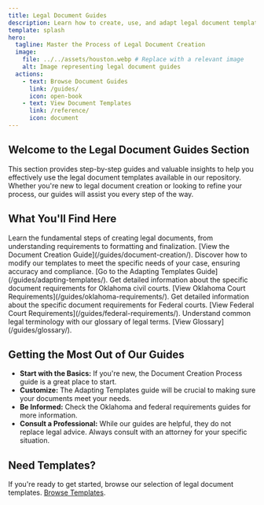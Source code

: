 ```yaml
---
title: Legal Document Guides
description: Learn how to create, use, and adapt legal document templates for Oklahoma civil and federal courts.
template: splash
hero:
  tagline: Master the Process of Legal Document Creation
  image:
    file: ../../assets/houston.webp # Replace with a relevant image
    alt: Image representing legal document guides
  actions:
    - text: Browse Document Guides
      link: /guides/
      icon: open-book
    - text: View Document Templates
      link: /reference/
      icon: document
---
```



## Welcome to the Legal Document Guides Section

This section provides step-by-step guides and valuable insights to help you effectively use the legal document templates available in our repository. Whether you're new to legal document creation or looking to refine your process, our guides will assist you every step of the way.

## What You'll Find Here

<CardGrid>
  <Card title="Document Creation Process" icon="pencil-ruler">
    Learn the fundamental steps of creating legal documents, from understanding requirements to formatting and finalization.
    [View the Document Creation Guide](/guides/document-creation/).
  </Card>
  <Card title="Adapting Templates" icon="edit-document">
    Discover how to modify our templates to meet the specific needs of your case, ensuring accuracy and compliance.
    [Go to the Adapting Templates Guide](/guides/adapting-templates/).
  </Card>
  <Card title="Oklahoma Court Requirements" icon="oklahoma">
    Get detailed information about the specific document requirements for Oklahoma civil courts.
    [View Oklahoma Court Requirements](/guides/oklahoma-requirements/).
  </Card>
    <Card title="Federal Court Requirements" icon="federal">
    Get detailed information about the specific document requirements for Federal courts.
    [View Federal Court Requirements](/guides/federal-requirements/).
  </Card>
    <Card title="Glossary of Terms" icon="clipboard-list">
    Understand common legal terminology with our glossary of legal terms.
    [View Glossary](/guides/glossary/).
  </Card>
</CardGrid>

## Getting the Most Out of Our Guides

- **Start with the Basics:** If you're new, the Document Creation Process guide is a great place to start.
- **Customize:** The Adapting Templates guide will be crucial to making sure your documents meet your needs.
- **Be Informed:** Check the Oklahoma and federal requirements guides for more information.
- **Consult a Professional:** While our guides are helpful, they do not replace legal advice. Always consult with an attorney for your specific situation.

## Need Templates?

If you're ready to get started, browse our selection of legal document templates.
[Browse Templates](/reference/).
